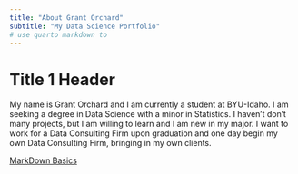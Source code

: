 ```yaml
---
title: "About Grant Orchard"
subtitle: "My Data Science Portfolio"
# use quarto markdown to 
---
```


# Title 1 Header

My name is Grant Orchard and I am currently a student at BYU-Idaho. I am seeking a degree in Data Science with a minor in Statistics. I haven't don't many projects, but I am willing to learn and I am new in my major. I want to work for a Data Consulting Firm upon graduation and one day begin my own Data Consulting Firm, bringing in my own clients.

[MarkDown Basics](https://quarto.org/docs/authoring/markdown-basics.html#links-images)
